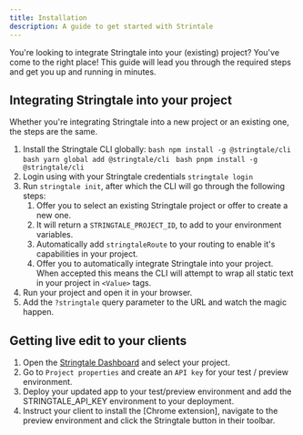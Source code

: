 ```yaml
---
title: Installation
description: A guide to get started with Strintale
---
```



You're looking to integrate Stringtale into your (existing) project? You've come to the right place! This guide will lead
you through the required steps and get you up and running in minutes.

## Integrating Stringtale into your project

Whether you're integrating Stringtale into a new project or an existing one, the steps are the same.

1. Install the Stringtale CLI globally:
   <Tabs>
     <TabItem label="npm">```bash npm install -g @stringtale/cli ```</TabItem>
     <TabItem label="Yarn">```bash yarn global add @stringtale/cli ```</TabItem>
     <TabItem label="pnpm">```bash pnpm install -g @stringtale/cli ```</TabItem>
   </Tabs>
2. Login using with your Stringtale credentials `stringtale login`
3. Run `stringtale init`, after which the CLI will go through the following steps:
   1. Offer you to select an existing Stringtale project or offer to create a new one.
   2. It will return a `STRINGTALE_PROJECT_ID`, to add to your environment variables.
   3. Automatically add `stringtaleRoute` to your routing to enable it's capabilities in your project.
   4. Offer you to automatically integrate Stringtale into your project. When accepted this means the CLI will
      attempt to wrap all static text in your project in `<Value>` tags.
4. Run your project and open it in your browser.
5. Add the `?stringtale` query parameter to the URL and watch the magic happen.

## Getting live edit to your clients

1. Open the [Stringtale Dashboard](https://stringtale.com/app/projects) and select your project.
2. Go to `Project properties` and create an `API key` for your test / preview environment.
3. Deploy your updated app to your test/preview environment and add the STRINGTALE_API_KEY environment to your deployment.
4. Instruct your client to install the [Chrome extension], navigate to the preview environment and click the Stringtale
   button in their toolbar.

